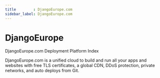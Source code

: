 ```yaml
---
title        : DjangoEurope.com 
sidebar_label: DjangoEurope.com
---
```


# DjangoEurope


<SubHeading color="#25c2a0">DjangoEurope.com Deployment Platform Index</SubHeading>

DjangoEurope.com is a unified cloud to build and run all your apps and websites with free TLS certificates, a global CDN, DDoS protection, private networks, and auto deploys from Git.

<DocCardList />
